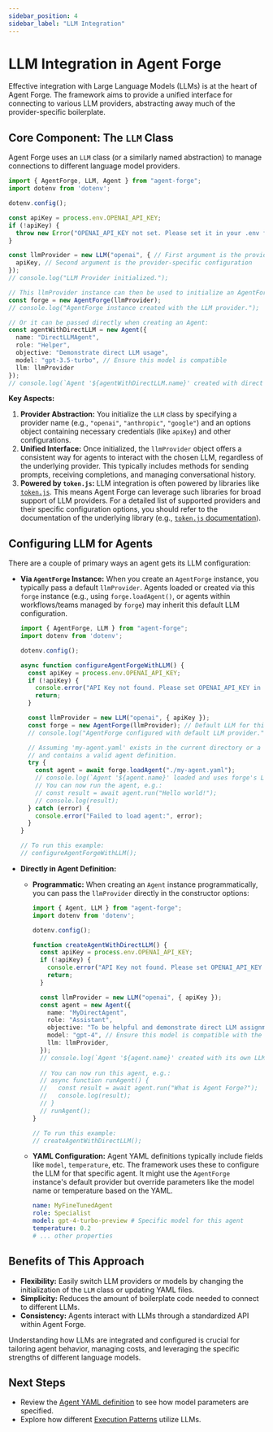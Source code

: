 ```yaml
---
sidebar_position: 4
sidebar_label: "LLM Integration"
---
```


# LLM Integration in Agent Forge

Effective integration with Large Language Models (LLMs) is at the heart of Agent Forge. The framework aims to provide a unified interface for connecting to various LLM providers, abstracting away much of the provider-specific boilerplate.

## Core Component: The `LLM` Class

Agent Forge uses an `LLM` class (or a similarly named abstraction) to manage connections to different language model providers.

```typescript
import { AgentForge, LLM, Agent } from "agent-forge";
import dotenv from 'dotenv';

dotenv.config();

const apiKey = process.env.OPENAI_API_KEY;
if (!apiKey) {
  throw new Error("OPENAI_API_KEY not set. Please set it in your .env file.");
}

const llmProvider = new LLM("openai", { // First argument is the provider name
  apiKey, // Second argument is the provider-specific configuration
});
// console.log("LLM Provider initialized.");

// This llmProvider instance can then be used to initialize an AgentForge instance
const forge = new AgentForge(llmProvider);
// console.log("AgentForge instance created with the LLM provider.");

// Or it can be passed directly when creating an Agent:
const agentWithDirectLLM = new Agent({
  name: "DirectLLMAgent",
  role: "Helper",
  objective: "Demonstrate direct LLM usage",
  model: "gpt-3.5-turbo", // Ensure this model is compatible
  llm: llmProvider
});
// console.log(`Agent '${agentWithDirectLLM.name}' created with direct LLM provider.`);
```

**Key Aspects:**

1.  **Provider Abstraction:** You initialize the `LLM` class by specifying a provider name (e.g., `"openai"`, `"anthropic"`, `"google"`) and an options object containing necessary credentials (like `apiKey`) and other configurations.
2.  **Unified Interface:** Once initialized, the `llmProvider` object offers a consistent way for agents to interact with the chosen LLM, regardless of the underlying provider. This typically includes methods for sending prompts, receiving completions, and managing conversational history.
3.  **Powered by `token.js`:** LLM integration is often powered by libraries like [`token.js`](https://github.com/token-js/token.js). This means Agent Forge can leverage such libraries for broad support of LLM providers. For a detailed list of supported providers and their specific configuration options, you should refer to the documentation of the underlying library (e.g., [`token.js` documentation](https://github.com/token-js/token.js/tree/main?tab=readme-ov-file#supported-providers)).

## Configuring LLM for Agents

There are a couple of primary ways an agent gets its LLM configuration:

*   **Via `AgentForge` Instance:** When you create an `AgentForge` instance, you typically pass a default `llmProvider`. Agents loaded or created via this `forge` instance (e.g., using `forge.loadAgent()`, or agents within workflows/teams managed by `forge`) may inherit this default LLM configuration.
    ```typescript
    import { AgentForge, LLM } from "agent-forge"; 
    import dotenv from 'dotenv';
    
    dotenv.config();

    async function configureAgentForgeWithLLM() {
      const apiKey = process.env.OPENAI_API_KEY;
      if (!apiKey) { 
        console.error("API Key not found. Please set OPENAI_API_KEY in your .env file."); 
        return; 
      }

      const llmProvider = new LLM("openai", { apiKey });
      const forge = new AgentForge(llmProvider); // Default LLM for this forge instance
      // console.log("AgentForge configured with default LLM provider.");

      // Assuming 'my-agent.yaml' exists in the current directory or a specified path
      // and contains a valid agent definition.
      try {
        const agent = await forge.loadAgent("./my-agent.yaml"); 
        // console.log(`Agent '${agent.name}' loaded and uses forge's LLM provider by default.`);
        // You can now run the agent, e.g.:
        // const result = await agent.run("Hello world!");
        // console.log(result);
      } catch (error) {
        console.error("Failed to load agent:", error);
      }
    }
    
    // To run this example:
    // configureAgentForgeWithLLM();
    ```

*   **Directly in Agent Definition:**
    *   **Programmatic:** When creating an `Agent` instance programmatically, you can pass the `llmProvider` directly in the constructor options:
        ```typescript
        import { Agent, LLM } from "agent-forge"; 
        import dotenv from 'dotenv';

        dotenv.config();

        function createAgentWithDirectLLM() {
          const apiKey = process.env.OPENAI_API_KEY;
          if (!apiKey) { 
            console.error("API Key not found. Please set OPENAI_API_KEY in your .env file."); 
            return; 
          }

          const llmProvider = new LLM("openai", { apiKey });
          const agent = new Agent({ 
            name: "MyDirectAgent", 
            role: "Assistant",
            objective: "To be helpful and demonstrate direct LLM assignment",
            model: "gpt-4", // Ensure this model is compatible with the provider
            llm: llmProvider, 
          });
          // console.log(`Agent '${agent.name}' created with its own LLM provider configuration.`);
          
          // You can now run this agent, e.g.:
          // async function runAgent() {
          //   const result = await agent.run("What is Agent Forge?");
          //   console.log(result);
          // }
          // runAgent();
        }
        
        // To run this example:
        // createAgentWithDirectLLM();
        ```
    *   **YAML Configuration:** Agent YAML definitions typically include fields like `model`, `temperature`, etc. The framework uses these to configure the LLM for that specific agent. It might use the `AgentForge` instance's default provider but override parameters like the model name or temperature based on the YAML.
        ```yaml
        name: MyFineTunedAgent
        role: Specialist
        model: gpt-4-turbo-preview # Specific model for this agent
        temperature: 0.2
        # ... other properties
        ```

## Benefits of This Approach

*   **Flexibility:** Easily switch LLM providers or models by changing the initialization of the `LLM` class or updating YAML files.
*   **Simplicity:** Reduces the amount of boilerplate code needed to connect to different LLMs.
*   **Consistency:** Agents interact with LLMs through a standardized API within Agent Forge.

Understanding how LLMs are integrated and configured is crucial for tailoring agent behavior, managing costs, and leveraging the specific strengths of different language models.

## Next Steps

*   Review the [Agent YAML definition](./yaml-defined-agents.mdx) to see how model parameters are specified.
*   Explore how different [Execution Patterns](./execution-patterns.mdx) utilize LLMs. 